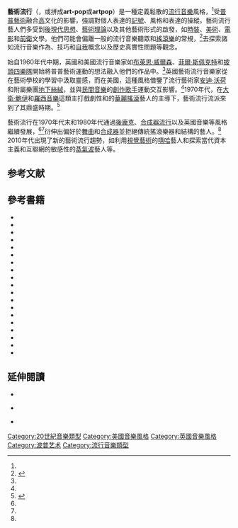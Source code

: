{{Infobox music genre
| name              = 藝術流行
| color             = black
| bgcolor           = #87CEEB
| stylistic_origins = {{flatlist|
* [[流行_(音樂類型)|流行樂]]<ref name="Holden">{{cite news|last=Holden|first=Stephen|authorlink=Stephen Holden|date=February 28, 1999|url=https://www.nytimes.com/1999/02/28/arts/music-they-re-recording-but-are-they-artists.html|title=MUSIC; They're Recording, but Are They Artists?|newspaper=[[The_New_York_Times|The New York Times]]|accessdate=July 17, 2013|archive-date=2016-11-30|archive-url=https://web.archive.org/web/20161130144527/http://www.nytimes.com/1999/02/28/arts/music-they-re-recording-but-are-they-artists.html|dead-url=no}}</ref>
* [[波普藝術|普普藝術]]{{sfn|Frith|Horne|2016|p=74}}{{sfn|Buckley|2012|p=21}}}}
| cultural_origins  = 1960年代中期的[[英國|英國]]和[[美國|美國]]
| derivatives       = {{flatlist|
* [[後龐克|後龐克]]<ref name="FisherGold">{{cite journal|last=Fisher|first=Mark|title=You Remind Me of Gold: Dialogue with Simon Reynolds|work=Kaleidoscope|issue=9|date=2010}}</ref>
* [[合成器流行|合成器流行]]<ref name="FisherGold"/>
* [[工业音乐|工業音樂]]<ref name="FisherGold"/>
* [[蒸气波|蒸氣波]]<ref name="harper">{{cite web | url=http://www.dummymag.com/features/adam-harper-vaporwave | title=Comment: Vaporwave and the pop-art of the virtual plaza | publisher=Dummy | date=December 7, 2012 | accessdate=February 8, 2014 | author=Harper, Adam | archive-date=2015-04-01 | archive-url=https://web.archive.org/web/20150401173930/http://www.dummymag.com/features/adam-harper-vaporwave | dead-url=no }}</ref> }}
| subgenres         = 
| subgenrelist      = 
| fusiongenres      = 
| regional_scenes   = 
| local_scenes      = 
| other_topics      = {{flatlist|
* [[艺术摇滚|藝術搖滾]]
* {{link-en|藝術世界|Art world}}
* {{link-en|先鋒流行|Avant-pop}}
* {{link-en|商業主義|Commercialism}}
* {{link-en|實驗流行|Experimental pop}}
* [[華麗搖滾|華麗搖滾]]
* {{link-en|低俗文化|Low culture}}
* {{link-en|藝術流行藝人列表|list of art pop musicians|藝人列表}}
* {{link-en|新浪漫|New Romantic}}
* [[強力流行|強力流行]]
* {{link-en|前衛流行|Progressive pop}}}}
| footnotes         = 
| current_year      = <!-- set to "yes" for automatic link to "<current year> in <genre>" article; see template documentation for more info -->
}}
'''藝術流行'''（{{lang-en|'''Art pop'''}}，或拼成'''art-pop'''或'''artpop'''）是一種定義鬆散的[[流行_(音樂類型)|流行音樂]]風格，<ref name="Holden"/>受[[波普藝術|普普藝術]]融合[[高雅文化|高]]{{link-en|低俗文化|Low culture|低}}文化的影響，強調對個人表達的[[記號|記號]]、風格和表達的操縱。{{sfn|Frith|1989|p=116, 208}}{{sfn|Bannister|2007|p=184}}藝術流行藝人們多受到[[后现代主义|後現代思想]]、[[美学|藝術理論]]以及其他藝術形式的啟發，{{sfn|Frith|1989|p=116, 208}}如[[時裝|時裝]]、[[美術|美術]]、[[电影|電影]]和[[前衛|前衛]]文學。{{sfn|Buckley|2012|p=21}}{{sfn|Fisher|2014|p=5}}他們可能會偏離一般的流行音樂聽眾和[[摇滚乐|搖滾樂]]的常規，<ref name="Fisher2">{{cite journal|last=Fisher |first=Mark |date=November 7, 2007 |url=http://www.factmagazine.co.uk/da/64007 |title=Glam's Exiled Princess: Roisin Murphy |journal=[[Fact_(UK_magazine)|Fact]] |location=London |accessdate=November 23, 2015 |deadurl=yes |archiveurl=https://web.archive.org/web/20071110153852/http://www.factmagazine.co.uk/da/64007 |archivedate=November 10, 2007 }}</ref>去探索諸如流行音樂作為{{link-en|商業藝術|Commercial art}}、技巧和[[自我|自我]]概念以及歷史真實性問題等觀念。{{sfn|Frith|1989|p=116, 208}}

始自1960年代中期，英國和美國流行音樂家如[[布赖恩·威尔逊|布萊恩·威爾森]]、[[菲尔·斯佩克特|菲爾·斯佩克特]]和[[披頭四樂隊|披頭四樂隊]]開始將普普藝術運動的想法融入他們的作品中。<ref name="Holden"/>英國藝術流行音樂家從在藝術學校的學習中汲取靈感，{{sfn|Fisher|2014|p=5}}而在美國，這種風格借鑒了流行藝術家[[安迪·沃荷|安迪·沃荷]]和附屬樂團[[地下絲絨|地下絲絨]]，{{sfn|Frith|Horne|2016|pp=113–114}}並與[[民間音樂|民間音樂]]的[[創作歌手|創作歌手]]運動交互影響。<ref name="Holden"/>1970年代，在[[大卫·鲍伊|大衛·鮑伊]]和[[羅西音樂|羅西音樂]]這類主打戲劇性和{{link-en|一次性社會|Throw-away society|一次性流行文化}}的[[華麗搖滾|華麗搖滾]]藝人的主導下，藝術流行流派來到了其鼎盛時期。<ref name=lester>{{cite news|last1=Lester|first1=Paul|authorlink1=Paul Lester|title=Franz and Sparks: this town is big enough for both of us|url=https://www.theguardian.com/music/2015/jun/11/franz-and-sparks-this-town-is-big-enough-for-both-of-us|work=[[The_Guardian|The Guardian]]|date=11 June 2015|accessdate=2019-02-19|archive-date=2016-08-26|archive-url=https://web.archive.org/web/20160826034820/https://www.theguardian.com/music/2015/jun/11/franz-and-sparks-this-town-is-big-enough-for-both-of-us|dead-url=no}}</ref>

藝術流行在1970年代末和1980年代通過[[後龐克|後龐克]]、[[合成器流行|合成器流行]]以及英國{{link-en|新浪漫|New Romantic}}音樂等風格繼續發展，<ref name="FisherGold"/><ref name="Fisher2"/>衍伸出偏好於[[舞曲|舞曲]]和[[合成器|合成器]]並拒絕傳統搖滾樂器和結構的藝人。<ref name="Fisher2"/> 2010年代出現了新的藝術流行趨勢，如利用[[視覺藝術|視覺藝術]]的[[嘻哈|嘻哈]]藝人和探索當代資本主義和互聯網的敏感性的[[蒸气波|蒸氣波]]藝人等。

== 参考文献 ==
{{Reflist}}

== 參考書籍 ==
{{Refbegin|30em}}
* {{cite book|ref=harv|last=Auslander|first=Philip|title=Performing Glam Rock: Gender and Theatricality in Popular Music|url=https://books.google.com/books?id=BV6SnnkAU9IC|year=2006|publisher=University of Michigan Press|isbn=0-472-06868-7}}
* {{cite book|first=Matthew|last=Bannister|title=White Boys, White Noise: Masculinities and 1980s Indie Guitar Rock|url=https://books.google.com/books?id=4ckLKGTXRwQC&pg=PA38|year=2007|publisher=Ashgate Publishing, Ltd.|isbn=978-0-7546-8803-7|ref=harv|access-date=2019-02-19|archive-date=2016-07-23|archive-url=https://web.archive.org/web/20160723005300/https://books.google.com/books?id=4ckLKGTXRwQC&pg=PA38|dead-url=no}}
* {{cite book|ref=harv|last=Buckley|first=David|title=Strange Fascination: David Bowie: The Definitive Story|publisher=[[Random_House|Random House]]|year=2012|isbn=1-4481-3247-9}}
* {{cite book|first=Peter Ames|last=Carlin|authorlink=Peter Ames Carlin|title=Catch a Wave: The Rise, Fall, and Redemption of the Beach Boys' Brian Wilson|url={{google books |plainurl=y |id=eYyovo_AbqAC}}|year=2006|publisher=Rodale|isbn=978-1-59486-320-2|ref=harv}}
* {{cite book|ref=harv|last=Curtis|first=James M.|title=Rock Eras: Interpretations of Music and Society, 1954–1984|url=https://books.google.com/books?id=F0xAUXaBYqoC|year=1987|publisher=Popular Press|isbn=978-0-87972-369-9|access-date=2019-02-19|archive-date=2016-04-30|archive-url=https://web.archive.org/web/20160430031120/https://books.google.com/books?id=F0xAUXaBYqoC|dead-url=no}}
* {{cite book|last1=Molon|first1=Dominic|first2=Diedrich|last2=Diederichsen|title=Sympathy for the Devil: Art and Rock and Roll Since 1967|date=2007|publisher=Yale University Press|isbn=978-0-300-13426-1|ref=harv}}
* {{cite book|ref=harv|editor-last=Edmondson|editor-first=Jacqueline|title=Music in American Life: An Encyclopedia of the Songs, Styles, Stars, and Stories that Shaped our Culture|url=https://books.google.com/books?id=TQPXAQAAQBAJ|year=2013|publisher=ABC-CLIO|isbn=978-0-313-39348-8|access-date=2019-02-19|archive-date=2016-08-06|archive-url=https://web.archive.org/web/20160806202935/https://books.google.com/books?id=TQPXAQAAQBAJ|dead-url=no}}
* {{cite book|last=Fisher|first=Mark|authorlink=Mark Fisher (theorist)|chapter='Just When I Think I'm Winning'|chapter-url=https://books.google.com/books?id=uw6NAwAAQBAJ&pg=PT42&dq=%22the+allusions+secreted+in+lyrics%22&hl=en&sa=X&ved=0CB0Q6AEwAGoVChMIh9Hagv-uyAIVQT0-Ch1GrQHg#v=onepage&q=%22the%20allusions%20secreted%20in%20lyrics%22&f=false|title=Ghosts of My Life: Writings on Depression, Hauntology and Lost Futures|publisher=Zero Books|year=2014|isbn=978-1-78099-226-6|ref=harv|access-date=2019-02-19|archive-date=2019-09-25|archive-url=https://web.archive.org/web/20190925150105/https://books.google.com/books?id=uw6NAwAAQBAJ&pg=PT42&dq=%22the+allusions+secreted+in+lyrics%22&hl=en&sa=X&ved=0CB0Q6AEwAGoVChMIh9Hagv-uyAIVQT0-Ch1GrQHg#v=onepage&q=%22the%20allusions%20secreted%20in%20lyrics%22&f=false|dead-url=no}}
* {{Cite book|last=Frith|first=Simon|authorlink=Simon Frith|year=1989|title=Facing the Music: A Pantheon Guide to Popular Culture|ref=harv|publisher=[[Pantheon_Books|Pantheon Books]]|isbn=0-394-55849-9}}
* {{cite book|ref=harv|last1=Frith|first1=Simon|authorlink1=Simon Frith|last2=Horne|first2=Howard|title=Art Into Pop|url=https://books.google.com/books?id=2Ej7CwAAQBAJ|date= 2016|orig-year=First published 1988|publisher=Routledge|isbn=978-1-317-22803-5}}
* {{cite book|ref=harv|editor-last=Holm-Hudson|editor-first=Kevin|title=Progressive Rock Reconsidered|url=https://books.google.com/books?id=JQCPAQAAQBAJ&pg=PA275|year=2013|publisher=Routledge|isbn=978-1-135-71022-4|access-date=2019-02-19|archive-date=2017-02-08|archive-url=https://web.archive.org/web/20170208041818/https://books.google.com/books?id=JQCPAQAAQBAJ&pg=PA275|dead-url=no}}
* {{cite book|ref=harv|last=Landy|first=Leigh|authorlink=Leigh Landy|title=What's the Matter with Today's Experimental Music|url=https://books.google.com/books?id=HokkCGslI6kC&dq=experimental+pop+music&source=gbs_navlinks_s|year=2013|publisher=Routledge|isbn=3-7186-5168-8|access-date=2019-02-19|archive-date=2016-05-18|archive-url=https://web.archive.org/web/20160518120817/https://books.google.com/books?id=HokkCGslI6kC&dq=experimental+pop+music&source=gbs_navlinks_s|dead-url=no}}
* {{cite book|last=MacDonald |first=Ian |year=2005|authorlink=Ian MacDonald |title=Revolution in the Head: The Beatles' Records and the Sixties |edition=3rd|publisher=Chicago Review Press|isbn=978-1-55652-733-3|url={{google books |plainurl=y |id=YJUWJhIbkccC}} |ref=harv}}
* {{cite book|ref=harv|last=Johnson|first=Michael|title=Pop Music Theory|url=https://books.google.com/books?id=ENPrAgAAQBAJ&pg=PA199|date=2009|publisher=Lulu.com|isbn=978-0-578-03539-0|access-date=2019-02-19|archive-date=2017-03-26|archive-url=https://web.archive.org/web/20170326074953/https://books.google.com/books?id=ENPrAgAAQBAJ&pg=PA199|dead-url=no}}
* {{cite book|last=Julien|first=Oliver |year=2008|title= Sgt. Pepper and the Beatles: It Was Forty Years Ago Today|editor-last=Julien |editor-first=Olivier|location=|publisher=Ashgate|isbn=978-0-7546-6708-7|url={{google books |plainurl=y |id=vZ-SB57WBo8C}}|ref=harv}}
* {{cite book|ref=harv|last=Moore|first=Allan F.|title=Song Means: Analysing and Interpreting Recorded Popular Song|url=https://books.google.com/books?id=S6DeCwAAQBAJ|year=2016|publisher=Routledge|isbn=978-1-317-05265-4|access-date=2019-02-19|archive-date=2021-11-07|archive-url=https://web.archive.org/web/20211107220510/https://books.google.com/books?id=S6DeCwAAQBAJ|dead-url=no}}
* {{cite book|ref=harv|last=Reynolds|first=Simon|authorlink=Simon Reynolds|title=Rip It Up and Start Again: Postpunk 1978–1984|url=https://books.google.com/books?id=r-fIaJWI79IC|year=2006|publisher=Penguin Publishing Group|isbn=978-1-101-20105-3}}
* {{cite book|ref=harv|last=Rojek|first=Chris|title=Pop Music, Pop Culture|url=https://books.google.com/books?id=0etNdRiHWBcC|year=2011|publisher=Polity|isbn=978-0-7456-4263-5}}
* {{cite book|last=Williams|first=Richard|authorlink=Richard Williams (journalist)|title=Phil Spector: Out of His Head|url=https://books.google.com/books?id=a-F4AmTkYgwC|year=2003|publisher=Music Sales Group|isbn=978-0-7119-9864-3|ref=harv|access-date=2019-02-19|archive-date=2016-05-12|archive-url=https://web.archive.org/web/20160512203228/https://books.google.com/books?id=a-F4AmTkYgwC|dead-url=no}}
{{Refend}}

== 延伸閱讀 ==
* {{cite book|ref=|last=Gendron|first=Bernard|title=Between Montmartre and the Mudd Club: Popular Music and the Avant-Garde|url=https://books.google.com/books?id=1oo2jFAdxxMC|year=2002|publisher=University of Chicago Press|isbn=978-0-226-28737-9}}
* {{cite book|ref=|last1=Harron|first1=Mary|editor-last1=Hoskyns|editor-first1=Barney|editorlink1=Barney Hoskyns|title=The Sound and the Fury: 40 Years of Classic Rock Journalism: A Rock's Backpages Reader|url=https://books.google.com/books?id=VoUOTSUSVZoC|chapter-url=http://www.rocksbackpages.com/Library/Article/pop-artart-pop-the-warhol-connection|year=1980|publication-date=2003|publisher=Bloomsbury USA|isbn=978-1-58234-282-5|chapter=Pop Art/Art Pop: The Andy Warhol Connection}} {{subscription needed}}
* {{cite book|ref=|last=Waterman|first=Bryan|title=Television's Marquee Moon|url=https://books.google.com/books?id=Ct2oAwAAQBAJ|year=2011|publisher=Bloomsbury Publishing|isbn=978-1-4411-4529-1}}

{{DEFAULTSORT:Art pop}}
[[Category:20世紀音樂類型|Category:20世紀音樂類型]]
[[Category:美國音樂風格|Category:美國音樂風格]]
[[Category:英國音樂風格|Category:英國音樂風格]]
[[Category:波普艺术|Category:波普艺术]]
[[Category:流行音樂類型|Category:流行音樂類型]]